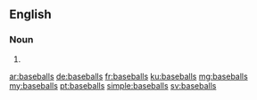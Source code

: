 {{also|Baseballs}}
==English==

===Noun===
{{head|en|plural}}

# {{plural of|baseball|lang=en|nocat=1}}

[[ar:baseballs]]
[[de:baseballs]]
[[fr:baseballs]]
[[ku:baseballs]]
[[mg:baseballs]]
[[my:baseballs]]
[[pt:baseballs]]
[[simple:baseballs]]
[[sv:baseballs]]